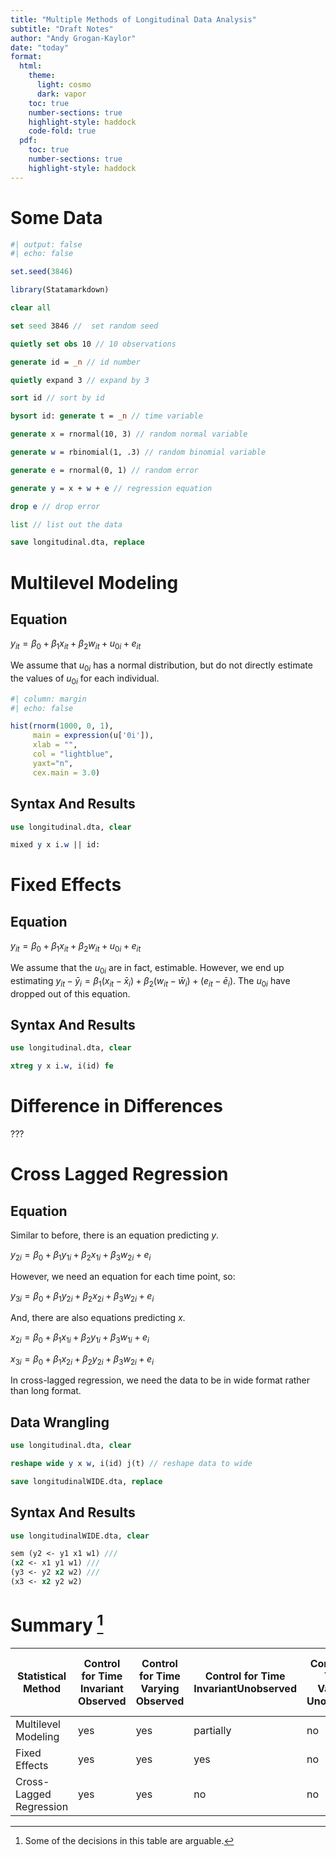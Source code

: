```yaml
---
title: "Multiple Methods of Longitudinal Data Analysis"
subtitle: "Draft Notes"
author: "Andy Grogan-Kaylor"
date: "today"
format:
  html:
    theme: 
      light: cosmo
      dark: vapor
    toc: true
    number-sections: true
    highlight-style: haddock
    code-fold: true
  pdf: 
    toc: true
    number-sections: true
    highlight-style: haddock
---
```


# Some Data

```r
#| output: false
#| echo: false

set.seed(3846)

library(Statamarkdown)

```

```stata

clear all

set seed 3846 //  set random seed

quietly set obs 10 // 10 observations

generate id = _n // id number

quietly expand 3 // expand by 3

sort id // sort by id

bysort id: generate t = _n // time variable

generate x = rnormal(10, 3) // random normal variable

generate w = rbinomial(1, .3) // random binomial variable

generate e = rnormal(0, 1) // random error

generate y = x + w + e // regression equation

drop e // drop error

list // list out the data

save longitudinal.dta, replace

```

# Multilevel Modeling

## Equation

$y_{it} = \beta_0 + \beta_1 x_{it} + \beta_2 w_{it} + u_{0i} + e_{it}$

::: column-margin
We assume that $u_{0i}$ has a normal distribution, but do not directly estimate the values of $u_{0i}$ for each individual.
:::

```r
#| column: margin
#| echo: false

hist(rnorm(1000, 0, 1),
     main = expression(u['0i']),
     xlab = "",
     col = "lightblue",
     yaxt="n",
     cex.main = 3.0)

```

## Syntax And Results

```stata

use longitudinal.dta, clear

mixed y x i.w || id:

```

# Fixed Effects

## Equation

$y_{it} = \beta_0 + \beta_1 x_{it} + \beta_2 w_{it} + u_{0i} + e_{it}$

::: column-margin
We assume that the $u_{0i}$ are in fact, estimable. However, we end up estimating $y_{it} - \bar y_i = \beta_1 (x_{it} - \bar x_i) + \beta_2 (w_{it} - \bar w_i) + (e_{it} - \bar e_i)$. The $u_{0i}$ have dropped out of this equation.
:::

## Syntax And Results

```stata

use longitudinal.dta, clear

xtreg y x i.w, i(id) fe

```

# Difference in Differences

???

# Cross Lagged Regression

## Equation

Similar to before, there is an equation predicting *y*.

$y_{2i} = \beta_0 + \beta_1 y_{1i} + \beta_2 x_{1i} + \beta_3 w_{2i} + e_i$

However, we need an equation for each time point, so:

$y_{3i} = \beta_0 + \beta_1 y_{2i} + \beta_2 x_{2i} + \beta_3 w_{2i} + e_i$

And, there are also equations predicting *x*.

$x_{2i} = \beta_0 + \beta_1 x_{1i} + \beta_2 y_{1i} + \beta_3 w_{1i} + e_i$

$x_{3i} = \beta_0 + \beta_1 x_{2i} + \beta_2 y_{2i} + \beta_3 w_{2i} + e_i$

In cross-lagged regression, we need the data to be in wide format rather than long format.

## Data Wrangling

```stata

use longitudinal.dta, clear

reshape wide y x w, i(id) j(t) // reshape data to wide

save longitudinalWIDE.dta, replace

```

## Syntax And Results

```stata

use longitudinalWIDE.dta, clear

sem (y2 <- y1 x1 w1) ///
(x2 <- x1 y1 w1) ///
(y3 <- y2 x2 w2) ///
(x3 <- x2 y2 w2)  

```

# Summary [^1]

[^1]: Some of the decisions in this table are arguable.

| Statistical Method      | Control for Time Invariant Observed | Control for Time Varying Observed | Control for Time InvariantUnobserved | Control for Time Varying Unobserved | Estimate Reciprocal Causality | Control for Earlier or Baseline y |
|-------------------------|-------------------------------------|-----------------------------------|--------------------------------------|-------------------------------------|-------------------------------|-----------------------------------|
| Multilevel Modeling     | yes                                 | yes                               | partially                            | no                                  | no                            | automatic                         |
| Fixed Effects           | yes                                 | yes                               | yes                                  | no                                  | no                            | automatic                         |
| Cross-Lagged Regression | yes                                 | yes                               | no                                   | no                                  | yes                           | must explicitly specify           |
